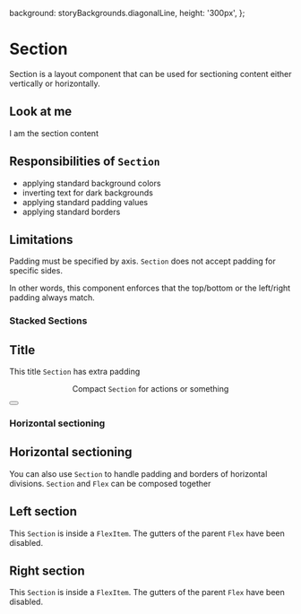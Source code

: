 


  background: storyBackgrounds.diagonalLine,
  height: '300px',
};

<Meta title="Components/Layout/Section" decorators={[withKnobs]} component={Section} />

# Section

<ImportPath component={Section} section="layout" />

Section is a layout component that can be used for sectioning content either vertically or
horizontally.

<Story name="Knobs">
  <div className="alignChild--center--center" style={parentStyle}>
    <Section
      xPadding={select(
        'Horizontal padding',
        arrayToOptions(VALID_PADDING),
        'default'
      )}
      yPadding={select('Vertical padding', arrayToOptions(VALID_PADDING), 'default')}
      bgColor={select('Background color', arrayToOptions(ALL_BACKGROUNDS), 'white')}
      border={options(
        'Border',
        arrayToOptions(['top', 'right', 'bottom', 'left', 'x', 'y', 'all']),
        undefined,
        { display: 'inline-radio' }
      )}
    >
      <h1 className="type--head3 margin--bottom">Look at me</h1>
      <p>I am the section content</p>
    </Section>
  </div>
</Story>


## Responsibilities of <code>Section</code>

* applying standard background colors
* inverting text for dark backgrounds
* applying standard padding values
* applying standard borders

## Limitations

Padding must be specified by axis. `Section` does not accept padding for specific sides. 

In other words, this component enforces that the top/bottom or the left/right padding
always match.

<Props of={Section} />

### Stacked Sections

<Preview>
  <Story name="Stacked Sections">
    <div style={parentStyle}>
      <Section xPadding="double" yPadding="double">
        <h1 className="type--head1">Title</h1>
        <p className="type--big">
          This title <code>Section</code> has extra padding
        </p>
      </Section>
      <Section yPadding="half" xPadding="double" border="y">
        <Flex align="center" justify="end">
          <FlexItem>
            <div className="align--right">
              <p className="color--secondary">
                Compact <code>Section</code> for actions or something
              </p>
            </div>
          </FlexItem>
          <FlexItem shrink>
            <Button label="Some action" />
          </FlexItem>
        </Flex>
      </Section>
    </div>
  </Story>
</Preview>

### Horizontal sectioning

<Preview>
  <Story name="Horizontal Sectioning">
    <div style={parentStyle}>
      <Section yPadding="double" border="bottom">
        <h1 className="type--head1">Horizontal sectioning</h1>
        <p className="type--big">
          You can also use <code>Section</code> to handle padding and borders of
          horizontal divisions. <code>Section</code> and
          <code>Flex</code> can be composed together
        </p>
      </Section>
      <Flex noGutters>
        <FlexItem>
          <Section border="right">
            <h2 className="type--head4 padding--bottom--half">Left section</h2>
            <p>
              This <code>Section</code> is inside a <code>FlexItem</code>. The gutters of
              the parent <code>Flex</code> have been disabled.
            </p>
          </Section>
        </FlexItem>
        <FlexItem>
          <Section>
            <h2 className="type--head4 padding--bottom--half">Right section</h2>
            <p>
              This <code>Section</code> is inside a <code>FlexItem</code>. The gutters of
              the parent <code>Flex</code> have been disabled.
            </p>
          </Section>
        </FlexItem>
      </Flex>
    </div>
  </Story>
</Preview>